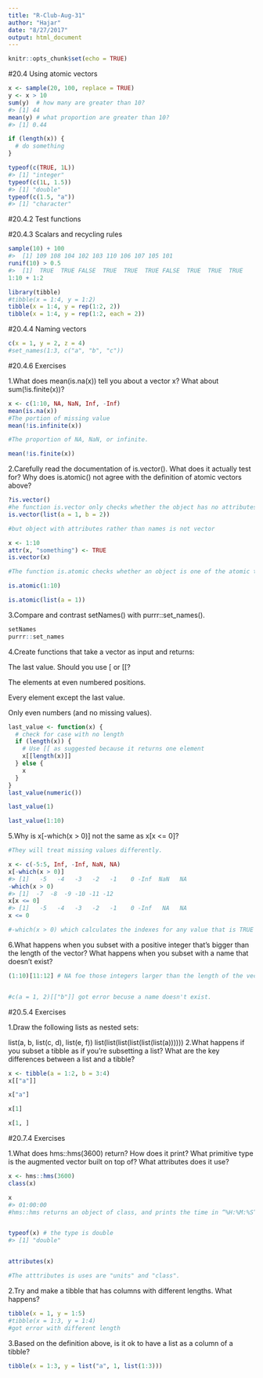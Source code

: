 ```yaml
---
title: "R-Club-Aug-31"
author: "Hajar"
date: "8/27/2017"
output: html_document
---
```


```r
knitr::opts_chunk$set(echo = TRUE)
```

#20.4 Using atomic vectors
```r
x <- sample(20, 100, replace = TRUE)
y <- x > 10
sum(y)  # how many are greater than 10?
#> [1] 44
mean(y) # what proportion are greater than 10?
#> [1] 0.44
```

```r
if (length(x)) {
  # do something
}
```

```r
typeof(c(TRUE, 1L))
#> [1] "integer"
typeof(c(1L, 1.5))
#> [1] "double"
typeof(c(1.5, "a"))
#> [1] "character"
```

#20.4.2 Test functions

#20.4.3 Scalars and recycling rules

```r
sample(10) + 100
#>  [1] 109 108 104 102 103 110 106 107 105 101
runif(10) > 0.5
#>  [1]  TRUE  TRUE FALSE  TRUE  TRUE  TRUE FALSE  TRUE  TRUE  TRUE
1:10 + 1:2
```

```r
library(tibble)
#tibble(x = 1:4, y = 1:2)
tibble(x = 1:4, y = rep(1:2, 2))
tibble(x = 1:4, y = rep(1:2, each = 2))

```

#20.4.4 Naming vectors

```r
c(x = 1, y = 2, z = 4)
#set_names(1:3, c("a", "b", "c"))

```

#20.4.6 Exercises

1.What does mean(is.na(x)) tell you about a vector x? What about sum(!is.finite(x))?

```r
x <- c(1:10, NA, NaN, Inf, -Inf)
mean(is.na(x))
#The portion of missing value
mean(!is.infinite(x))

#The proportion of NA, NaN, or infinite.

mean(!is.finite(x))
```
2.Carefully read the documentation of is.vector(). What does it actually test for? Why does is.atomic() not agree with the definition of atomic vectors above?

```r
?is.vector()
#he function is.vector only checks whether the object has no attributes other than names, so lis is a vector
is.vector(list(a = 1, b = 2))

#but object with attributes rather than names is not vector

x <- 1:10
attr(x, "something") <- TRUE
is.vector(x)

#The function is.atomic checks whether an object is one of the atomic types (“logical”, “integer”, “numeric”, “complex”, “character”, and “raw”) or NULL.

is.atomic(1:10)

is.atomic(list(a = 1))

```

3.Compare and contrast setNames() with purrr::set_names().

```r
setNames
purrr::set_names

```


4.Create functions that take a vector as input and returns:

The last value. Should you use [ or [[?

The elements at even numbered positions.

Every element except the last value.

Only even numbers (and no missing values).

```r

last_value <- function(x) {
  # check for case with no length
  if (length(x)) {
    # Use [[ as suggested because it returns one element
    x[[length(x)]]  
  } else {
    x
  }
}
last_value(numeric())

last_value(1)

last_value(1:10)
```


5.Why is x[-which(x > 0)] not the same as x[x <= 0]?

```r
#They will treat missing values differently.

x <- c(-5:5, Inf, -Inf, NaN, NA)
x[-which(x > 0)]
#> [1]   -5   -4   -3   -2   -1    0 -Inf  NaN   NA
-which(x > 0)
#> [1]  -7  -8  -9 -10 -11 -12
x[x <= 0]
#> [1]   -5   -4   -3   -2   -1    0 -Inf   NA   NA
x <= 0

#-which(x > 0) which calculates the indexes for any value that is TRUE and ignores NA. Thus is keeps NA and NaN. x <= 0 works differently. If x <= 0 returns TRUE or FALSE it works the same way. if the comparison generates a NA, then it will always keep that entry, but set it to NA. This is why the last two values of x[x <= 0] are NA rather than c(NaN, NA).
```


6.What happens when you subset with a positive integer that’s bigger than the length of the vector? What happens when you subset with a name that doesn’t exist?

```r

(1:10)[11:12] # NA foe those integers larger than the length of the vector.


#c(a = 1, 2)[["b"]] got error becuse a name doesn't exist.
```
#20.5.4 Exercises

1.Draw the following lists as nested sets:

list(a, b, list(c, d), list(e, f))
list(list(list(list(list(list(a))))))
2.What happens if you subset a tibble as if you’re subsetting a list? What are the key differences between a list and a tibble?

```r
x <- tibble(a = 1:2, b = 3:4)
x[["a"]]

x["a"]

x[1]

x[1, ]

```


#20.7.4 Exercises

1.What does hms::hms(3600) return? How does it print? What primitive type is the augmented vector built on top of? What attributes does it use?
```r
x <- hms::hms(3600)
class(x)

x
#> 01:00:00
#hms::hms returns an object of class, and prints the time in “%H:%M:%S” format.


typeof(x) # the type is double
#> [1] "double"


attributes(x)

#The atttributes is uses are "units" and "class".

```


2.Try and make a tibble that has columns with different lengths. What happens?

```r
tibble(x = 1, y = 1:5)
#tibble(x = 1:3, y = 1:4)
#got error with different length
```


3.Based on the definition above, is it ok to have a list as a column of a tibble?

```r
tibble(x = 1:3, y = list("a", 1, list(1:3)))

```

